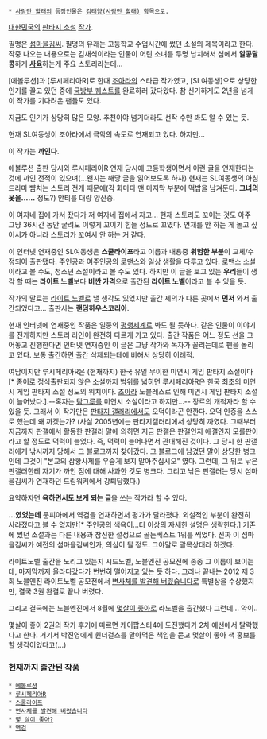  * [[사랑만 할래]]의 등장인물은 [[김태양(사랑만 할래)]] 항목으로.

[[대한민국]]의 [[판타지 소설]] [[작가]].

필명은 [[섬마을김씨]].
필명의 유래는 고등학교 수업시간에 썼던 소설의 제목이라고 한다. 작중 나오는 내용으로는 김새식이라는 인물이 어린 소녀를 두명 납치해서 섬에서 '''알콩달콩'''하게 '''[[사육]]'''하는게 주요 스토리라는데...

[에볼루션]과 [루시페리아R]로 한때 [[조아라]]의 스타급 작가였고, [SL여동생]으로 상당한 인기를 끌고 있던 중에 [[국방부 퀘스트]]를 완료하러 갔다왔다. 참 신기하게도 2년을 넘게 이 작가를 기다려온 팬들도 있다.

지금도 인기가 상당히 많은 모양. 추천이야 넘기더라도 선작 수만 봐도 알 수 있는 듯.

현재 SL여동생이 조아라에서 극악의 속도로 연재되고 있다. 하지만...

이 작가는 '''까인다.'''

에볼루션 출판 당시와 루시페리아R 연재 당시에 고등학생이면서 이런 글을 연재한다는 것에 까인 전적이 있으며(…왠지는 해당 글을 읽어보도록 하자) 현재는 SL여동생의 아침드라마 뺨치는 스토리 전개 때문에(각 화마다 맨 마지막 부분에 떡밥을 남겨둔다. '''그녀의 옷을……''' 정도?) 안티를 대량 양산중.

이 여자네 집에 가서 잤다가 저 여자네 집에서 자고...
현재 스토리도 꼬이는 것도 아주 그냥 36시간 동안 굴려도 이렇게 꼬이기 힘들 정도로 꼬였다. 연재를 안 하는 게 놀고 싶어서가 아니라 스토리가 꼬여서 안 하는 거 같다. 

이 인터넷 연재중인 SL여동생은 '''스쿨라이프'''라고 이름과 내용중 '''위험한 부분'''이 교체/수정되어 출판됐다. 주인공과 여주인공의 로맨스와 일상 생활을 다루고 있다. 로맨스 소설이라고 볼 수도, 청소년 소설이라고 볼 수도 있다.
하지만 이 글을 보고 있는 '''우리'''들이 생각 할 때는 '''라이트 노벨'''보다 '''비싼 가격'''으로 출간된 '''라이트 노벨'''이라고 볼 수 있을 듯.

작가의 말로는 [[라이트 노벨]]로 낼 생각도 있었지만 출간 제의가 다른 곳에서 '''먼저''' 와서 출간되었다고... 출판사는 '''랜덤하우스코리아'''.

현재 인터넷에 연재중인 작품은 일종의 [[평행세계]]로 봐도 될 듯하다. 같은 인물이 이야기를 전개하지만 스토리 라인이 완전히 다르게 가고 있다. 출간 작품은 어느 정도 선을 그어놓고 진행한다면 인터넷 연재중인 이 글은 그냥 작가와 독자가 꼴리는데로 펜을 놀리고 있다. 보통 출간하면 출간 삭제되는데에 비해서 상당히 이례적.

여담이지만 루시페리아R은 (현재까지) 한국 유일 무이한 미연시 게임 판타지 소설이다[* 종이로 정식출판되지 않은 소설까지 범위를 넓히면 루시페리아R은 한국 최초의 미연시 게임 판타지 소설 정도의 위치이다. [[조아라]] 노블레스로 인해 미연시 게임 판타지 소설이 늘어났다.].--혹자는 [[탐그루]]를 미연시 소설이라고 하지만...-- 장르의 개척자라 할 수 있을 듯. 그래서 이 작가만은 [[판타지 갤러리]]에서도 오덕이라곤 안깐다. 오덕 인증을 스스로 했는데 왜 까겠는가? (사실 2005년에는 판타지갤러리에서 상당히 까였다. 그때부터 지금까지 판갤에서 활동한 판갤러 말에 의하면 지금 판갤은 판갤인지 애갤인지 모를판이라고 할 정도로 덕력이 늘었다. 즉, 덕력이 늘어나면서 관대해진 것이다. 그 당시 한 판갤러에게 낚시까지 당해서 그 블로그까지 찾아갔다. 그 블로그에 남겼던 말이 상당한 병크인데 그것이 "본교의 삼황사제를 우습게 보지 말아주십시오" 였다. 그런데, 그 뒤로 낚은 판갤러한테 자기가 까인 점에 대해 사과한 것도 병크다. 그리고 낚은 판갤러는 당시 섬마을김씨가 연재하던 드림워커에서 강퇴당했다.)

요약하자면 '''욕하면서도 보게 되는 글'''을 쓰는 작가라 할 수 있다.

'''…였었는데''' 문피아에서 역검을 연재하면서 평가가 달라졌다.  외설적인 부분이 완전히 사라졌다고 볼 수 없지만[* 주인공의 색욕이…더 이상의 자세한 설명은 생략한다.] 기존에 썼던 소설과는 다른 내용과 참신한 설정으로 골든베스트 1위를 찍었다. 진짜 이 섬마을김씨가 예전의 섬마을김씨인가, 의심이 될 정도. 그야말로 괄목상대라 하겠다.

라이트노벨 출간을 노리고 있는지 시드노벨, 노블엔진 공모전에 종종 그 이름이 보이는데, 마지막까지 올라다갔다가 번번히 떨어지고 있는 듯 하다. 그러나 끝내는 2012 제 3회 노블엔진 라이트노벨 공모전에서 [[변사체를 발견해 버렸습니다]]로 특별상을 수상했지만, 결국 3권 완결로 끝나 버렸다. 

그리고 결국에는 노블엔진에서 8월에 [[몇살이 좋아]]로 라노벨을 출간했다 그런데... 약이..

몇살이 좋아 2권의 작가 후기에 따르면 케이팝스타4에 도전했다가 2차 예선에서 탈락했다고 한다. 거기서 박진영에게 원더걸스를 말아먹은 책임을 묻고 몇살이 좋아 책 홍보를 할 생각이었다고(...)

=== '''현재까지 출간된 작품''' ===
 * [[에볼루션]]
 * [[루시페리아R]]
 * [[스쿨라이프]]
 * [[변사체를 발견해 버렸습니다]]
 * [[몇 살이 좋아?]]
 * [[역검]]

